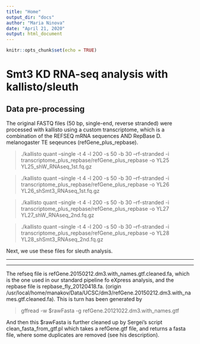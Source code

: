 ```yaml
---
title: "Home"
output_dir: "docs"
author: "Maria Ninova"
date: "April 21, 2020"
output: html_document
---
```


```r
knitr::opts_chunk$set(echo = TRUE)
```

# Smt3 KD RNA-seq analysis with kallisto/sleuth

## Data pre-processing

The original FASTQ files (50 bp, single-end, reverse stranded) were processed with kallisto using a custom transcriptome, which is a combination of the REFSEQ mRNA sequences AND RepBase D. melanogaster TE seqeunces (refGene_plus_repbase).


> ./kallisto quant --single -t 4 -l 200 -s 50 -b 30 --rf-stranded -i transcriptome_plus_repbase/refGene_plus_repbase -o YL25 YL25_shW_RNAseq_1st.fq.gz

> ./kallisto quant --single -t 4 -l 200 -s 50 -b 30 --rf-stranded -i transcriptome_plus_repbase/refGene_plus_repbase -o YL26 YL26_shSmt3_RNAseq_1st.fq.gz

> ./kallisto quant --single -t 4 -l 200 -s 50 -b 30 --rf-stranded -i transcriptome_plus_repbase/refGene_plus_repbase -o YL27 YL27_shW_RNAseq_2nd.fq.gz

> ./kallisto quant --single -t 4 -l 200 -s 50 -b 30 --rf-stranded -i transcriptome_plus_repbase/refGene_plus_repbase -o YL28 YL28_shSmt3_RNAseq_2nd.fq.gz


Next, we use these files for sleuth analysis.

***
***

The refseq file is refGene.20150212.dm3.with_names.gtf.cleaned.fa, which is the one used in our standard pipeline fo eXpress analysis, and the repbase file is repbase_fly_20120418.fa. 
(origin /usr/local/home/manakov/Data/UCSC/dm3/refGene.20150212.dm3.with_names.gtf.cleaned.fa).
This is turn has been generated by 

> gffread -w $rawFasta -g refGene.20121022.dm3.with_names.gtf

And then this $rawFasta is further cleaned up by Sergei's script clean_fasta_from_gtf.pl which takes a refGene.gtf file, and returns a fasta file, where some duplicates are removed (see his description).
